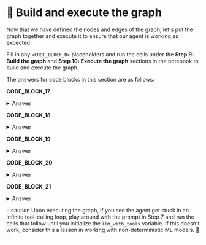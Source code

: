 # 👐 Build and execute the graph

Now that we have defined the nodes and edges of the graph, let's put the graph together and execute it to ensure that our agent is working as expected. 

Fill in any `<CODE_BLOCK_N>` placeholders and run the cells under the **Step 9: Build the graph** and **Step 10: Execute the graph** sections in the notebook to build and execute the graph.

The answers for code blocks in this section are as follows:

**CODE_BLOCK_17**

<details>
<summary>Answer</summary>
<div>
```python
graph.add_node("agent", agent)
```
</div>
</details>

**CODE_BLOCK_18**

<details>
<summary>Answer</summary>
<div>
```python
graph.add_node("tools", tool_node)
```
</div>
</details>

**CODE_BLOCK_19**

<details>
<summary>Answer</summary>
<div>
```python
graph.add_edge(START, "agent")
```
</div>
</details>

**CODE_BLOCK_20**

<details>
<summary>Answer</summary>
<div>
```python
graph.add_edge("tools", "agent")
```
</div>
</details>

**CODE_BLOCK_21**

<details>
<summary>Answer</summary>
<div>
```python
graph.add_conditional_edges(
    "agent",
    route_tools,
    {"tools": "tools", END: END},
)
```
</div>
</details>

:::caution
Upon executing the graph, if you see the agent get stuck in an infinite tool-calling loop, play around with the prompt in Step 7 and run the cells that follow until you initialize the `llm_with_tools` variable. If this doesn't work, consider this a lesson in working with non-deterministic ML models. 🙂
:::